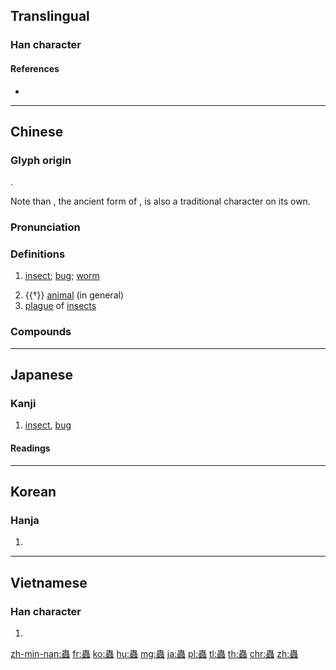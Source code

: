 {{character info/new}}
{{also|虫}}
==Translingual==

===Han character===
{{Han char|rn=142|rad=虫|as=12|sn=18|four=50136|canj=LILII|ids=⿱虫䖵}}

====References====
* {{Han ref|kx=1098.160|dkj=33633|dj=1562.220|hdz=42891.060|uh=87F2|ud=34802|bh=C2CE|bd=49870}}

----

==Chinese==
{{zh-forms|s=虫}}

===Glyph origin===
{{Han etym}}
{{Han compound|虫|虫|虫|ls=ic|t1=snake; insect}}.

Note than {{och-l|虫}}, the ancient form of {{lang|zh|蟲}}, is also a traditional character on its own.

===Pronunciation===
{{zh-pron
|m=chóng,er=y
|c=cung4
|h=pfs=chhùng
|md=tè̤ng/tṳ̀ng
|md_note=tè̤ng - vernacular; tṳ̀ng - literary
|mn=thâng/thiông
|mn_note=thâng - vernacular; thiông - literary
|w=3zon
|mc=y
|oc=y
|cat=n
}}

===Definitions===
{{zh-hanzi}}

# [[insect]]; [[bug]]; [[worm]]
#: {{zh-x|爬蟲|reptile}}
# {{†}} [[animal]] (in general)
# [[plague]] of [[insect]]s

===Compounds===
{{zh-der|七星瓢蟲|三化螟蟲|三葉蟲|九香蟲|二口蟲|五倍子蟲|五蟲|介殼蟲|介蟲|候蟲|倮蟲|冠子蟲|冬蟲夏草|叩頭蟲|可憐蟲|吃人蟲|吸血蟲|喇叭蟲|喜蟲兒|塵芥蟲|夏蟲|夏蟲朝菌|夜光蟲|大蟲|孖蟲|孢子蟲|害人蟲|害蟲|寄生昆蟲|寄生蟲|寄生蟲病|寒號蟲|幼蟲|弓漿蟲|彫蟲|彫蟲篆刻|恙蟲|恙蟲病|應聲蟲|懶蟲|成蟲|捕蟲堇菜|捕蟲植物|捕蟲燈|捕蟲網|放屁蟲|旋毛蟲|昆蟲|昆蟲學|昆蟲綱|星蟲|書蟲|書蟲子|有孔蟲|有鉤絛蟲|朽木蟲|松材線蟲|松毛蟲|松藻蟲|板殼蟲|樹蟲子|殺蟲劑|殺蟲器|母大蟲|毒蟲|毛囊蟲|毛毛蟲|毛蟲|水斧蟲|水蠟蟲|海藻蟲|混蟲|渦蟲|火蟲兒|無鉤絛蟲|爬蟲|牙蟲|物腐蟲生|猿鶴沙蟲|猿鶴蟲沙|玉蟲|珊瑚蟲|琵琶蟲|璅蟲|瓢蟲|甲蟲|疥癬蟲|病原蟲|病蟲害|痴蟲|瘧原蟲|癆蟲|白蠟蟲|百足之蟲|百足蟲|益蟲|眼蟲|睡病蟲|磕頭蟲|禾蟲|秋蟲|竹節蟲|箭蟲|米蟲|精蟲|糊塗蟲|紡錘蟲|絲蟲|絲蟲病|絛蟲|纖毛蟲|羽蟲|老咬蟲|聾蟲|肝吸蟲|肥蟲蟻|肺吸蟲|胞子蟲|臭蟲|舉尾蟲|苞蟲|若蟲|茶毛蟲|草履蟲|草蟲|菜蟲|虎甲蟲|蚊睫之蟲|蚜蟲|蛀蟲|蛆蟲|蛓毛蟲|蛔蟲|蛔蟲症|蛙鼓蟲吟|蜰蟲|蝕船蟲|蝗蟲|蝗蟲過境|螟蟲|螢火蟲|蟄蟲|蟭蟟蟲|蟯蟲|蟲兒|蟲出|蟲吃牙|蟲媒花|蟲子|蟲孔|蟲字旁兒|蟲害|蟲情|蟲書|蟲沙微類|蟲沙猿鶴|蟲漆|蟲災|蟲牙|蟲癭|蟲白蠟|蟲眼|蟲篆|蟲篆之技|蟲膠|蟲臂鼠肝|蟲蟲|蟲蟲蟻蟻|蟲蟻|蟲豸|蟲霜水旱|蟲魚|蟲鳴水沸|蠓蟲|蠟蟲|蠢蟲|蠹書蟲|蠹蟲|血吸蟲|血吸蟲病|誘蟲燈|變形蟲|豉蟲|象鼻蟲|跟頭蟲|輪蟲|金花蟲|金蟲|鉤蟲|錨蟲|鐘形蟲|鐵甲蟲|鑿船蟲|長蟲|除蟲菊|雕蟲|雕蟲小技|雕蟲小藝|雕蟲篆|雕蟲篆刻|雞蟲得失|青蟲|鞭毛蟲|飛蟲|食蟲植物|食蟲虻|驅蟲劑|驅蟲效率|魚蟲|鱗蟲|鳥蟲書|鷙蟲|黑頭蟲|鼠肝蟲臂|齡蟲}}

{{zh-cat|Animals}}

----

==Japanese==

===Kanji===
{{ja-kanji|grade=|rs=虫12|style=ky|shin=虫}}

# [[insect]], [[bug]]

====Readings====
{{ja-readings|goon=[[じゅう]] (jū)|kanon=[[ちゅう]] (chū)|kun=[[むし]] (mushi)}}

----

==Korean==

===Hanja===
{{ko-hanja|hangeul=[[충]], [[동]]|eumhun=|mr=ch'ung, tong|y=chwung, tong}}

# {{defn|lang=ko|sort=虫12}}

----

==Vietnamese==

===Han character===
{{vi-hantu|[[trùng]], [[sùng]]|rs=虫12}}

# {{defn|lang=vi|sort=虫12}}

[[zh-min-nan:蟲]]
[[fr:蟲]]
[[ko:蟲]]
[[hu:蟲]]
[[mg:蟲]]
[[ja:蟲]]
[[pl:蟲]]
[[tl:蟲]]
[[th:蟲]]
[[chr:蟲]]
[[zh:蟲]]
